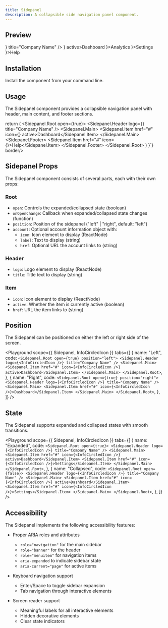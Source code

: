 ```yaml
---
title: Sidepanel
description: A collapsible side navigation panel component.
---
```


## Preview

<Preview>
  <Sidepanel.Root open={true}>
    <Sidepanel.Header logo={<InfoCircledIcon width={24} height={24} />} title="Company Name" />
    <Sidepanel.Main>
      <Sidepanel.Item href="#" icon={<InfoCircledIcon />} active>Dashboard</Sidepanel.Item>
      <Sidepanel.Item href="#" icon={<InfoCircledIcon />}>Analytics</Sidepanel.Item>
      <Sidepanel.Item href="#" icon={<InfoCircledIcon />}>Settings</Sidepanel.Item>
    </Sidepanel.Main>
    <Sidepanel.Footer>
      <Sidepanel.Item href="#" icon={<InfoCircledIcon />}>Help</Sidepanel.Item>
    </Sidepanel.Footer>
  </Sidepanel.Root>
</Preview>

## Installation

Install the component from your command line.

<LiveProvider>
  <LiveEditor code={`npm install @raystack/apsara`} border language="shell" />
</LiveProvider>

## Usage

The Sidepanel component provides a collapsible navigation panel with header, main content, and footer sections.

<LiveProvider>
  <LiveEditor code={`import { Sidepanel } from '@raystack/apsara/v1'

  return (
    <Sidepanel.Root open={true}>
      <Sidepanel.Header logo={<InfoCircledIcon />} title="Company Name" />
      <Sidepanel.Main>
        <Sidepanel.Item href="#" icon={<InfoCircledIcon />} active>Dashboard</Sidepanel.Item>
      </Sidepanel.Main>
      <Sidepanel.Footer>
        <Sidepanel.Item href="#" icon={<InfoCircledIcon />}>Help</Sidepanel.Item>
      </Sidepanel.Footer>
    </Sidepanel.Root>
  )
}`} border/>
</LiveProvider>

## Sidepanel Props

The Sidepanel component consists of several parts, each with their own props:

### Root

- `open`: Controls the expanded/collapsed state (boolean)
- `onOpenChange`: Callback when expanded/collapsed state changes (function)
- `position`: Position of the sidepanel ("left" | "right", default: "left")
- `account`: Optional account information object with:
  - `icon`: Icon element to display (ReactNode)
  - `label`: Text to display (string)
  - `href`: Optional URL the account links to (string)

### Header

- `logo`: Logo element to display (ReactNode)
- `title`: Title text to display (string)

### Item

- `icon`: Icon element to display (ReactNode)
- `active`: Whether the item is currently active (boolean)
- `href`: URL the item links to (string)

## Position

The Sidepanel can be positioned on either the left or right side of the screen.

<Playground
  scope={{ Sidepanel, InfoCircledIcon }}
  tabs={[
    {
      name: "Left",
      code: `
        <Sidepanel.Root open={true} position="left">
          <Sidepanel.Header logo={<InfoCircledIcon />} title="Company Name" />
          <Sidepanel.Main>
            <Sidepanel.Item href="#" icon={<InfoCircledIcon />} active>Dashboard</Sidepanel.Item>
          </Sidepanel.Main>
        </Sidepanel.Root>
      `,
    },
    {
      name: "Right",
      code: `
        <Sidepanel.Root open={true} position="right">
          <Sidepanel.Header logo={<InfoCircledIcon />} title="Company Name" />
          <Sidepanel.Main>
            <Sidepanel.Item href="#" icon={<InfoCircledIcon />}>Dashboard</Sidepanel.Item>
          </Sidepanel.Main>
        </Sidepanel.Root>
      `,
    },
  ]}
/>

## State

The Sidepanel supports expanded and collapsed states with smooth transitions.

<Playground
  scope={{ Sidepanel, InfoCircledIcon }}
  tabs={[
    {
      name: "Expanded",
      code: `
        <Sidepanel.Root open={true}>
          <Sidepanel.Header logo={<InfoCircledIcon />} title="Company Name" />
          <Sidepanel.Main>
            <Sidepanel.Item href="#" icon={<InfoCircledIcon />} active>Dashboard</Sidepanel.Item>
            <Sidepanel.Item href="#" icon={<InfoCircledIcon />}>Settings</Sidepanel.Item>
          </Sidepanel.Main>
        </Sidepanel.Root>
      `,
    },
    {
      name: "Collapsed",
      code: `
        <Sidepanel.Root open={false}>
          <Sidepanel.Header logo={<InfoCircledIcon />} title="Company Name" />
          <Sidepanel.Main>
            <Sidepanel.Item href="#" icon={<InfoCircledIcon />} active>Dashboard</Sidepanel.Item>
            <Sidepanel.Item href="#" icon={<InfoCircledIcon />}>Settings</Sidepanel.Item>
          </Sidepanel.Main>
        </Sidepanel.Root>
      `,
    },
  ]}
/>

## Accessibility

The Sidepanel implements the following accessibility features:

- Proper ARIA roles and attributes
  - `role="navigation"` for the main sidebar
  - `role="banner"` for the header
  - `role="menuitem"` for navigation items
  - `aria-expanded` to indicate sidebar state
  - `aria-current="page"` for active items

- Keyboard navigation support
  - Enter/Space to toggle sidebar expansion
  - Tab navigation through interactive elements

- Screen reader support
  - Meaningful labels for all interactive elements
  - Hidden decorative elements
  - Clear state indicators
